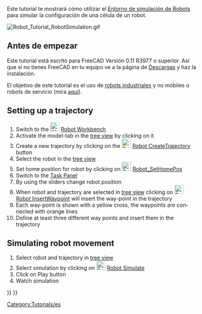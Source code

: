 <languages/>
{{TutorialInfo/es
|Topic= Robot Workbench
|Level= Beginner
|Time=
|Author=r-frank
|FCVersion=0.16.6703
|Files=
}}

<div class="mw-translate-fuzzy">
Este tutorial te mostrará cómo utilizar el [[Robot Workbench/es|Entorno de simulación de Robots]] para simular la configuración de una célula de un robot.
</div>

<div lang="en" dir="ltr" class="mw-content-ltr">
[[Image:Robot_Tutorial_RobotSimulation.gif]]
{{Caption|Final result of this tutorial}}
</div>

<div class="mw-translate-fuzzy">
== Antes de empezar ==
Este tutorial está escrito para FreeCAD Versión 0.11 R3977 o superior. Así que si no tienes FreeCAD en tu equipo ve a la página de [[Download/es|Descargas]] y haz la instalación.
</div> 

<div class="mw-translate-fuzzy">
El objetivo de este tutorial es el uso de [http://en.wikipedia.org/wiki/Industrial_robot robots industriales] y no móbiles o robots de servicio (mira [http://en.wikipedia.org/wiki/Robot#Modern_robots aquí]).
</div>

<div class="mw-translate-fuzzy">
[[Category:Tutorials/es]]
</div>

<div lang="en" dir="ltr" class="mw-content-ltr">
==Setting up a trajectory==
#Switch to the [[Image:Workbench_Robot.svg|24px]] [[Robot Workbench]]
#Activate the model-tab in the [[tree view]] by clicking on it
#Create a new trajectory by clicking on the [[Image:Robot_CreateTrajectory.svg|24px]] [[Robot CreateTrajectory]] button
#Select the robot in the [[tree view]]
#Set home position for robot by clicking on [[Image:Robot_SetHomePos.svg|24px]] [[Robot SetHomePos|Robot_SetHomePos]]
#Switch to the [[Task Panel]]
#By using the sliders change robot position
#When robot and trajectory are selected in [[tree view]] clicking on [[Image:Robot_InsertWaypoint.svg|24px]] [[Robot InsertWaypoint|Robot InsertWaypoint]] will insert the way-point in the trajectory
#Each way-point is shown with a yellow cross, the waypoints are connected with orange lines
#Define at least three different way points and insert them in the trajectory
</div>

<div lang="en" dir="ltr" class="mw-content-ltr">
==Simulating robot movement==
#Select robot and trajectory in [[tree view]]
#Select simulation by clicking on [[Image:Robot_Simulate.svg|24px]] [[Robot Simulate|Robot Simulate]]
#Click on Play {{KEY| &#9654;}} button
#Watch simulation
</div>

{{Robot Tools navi{{#translation:}}}}
{{Userdocnavi{{#translation:}}}}